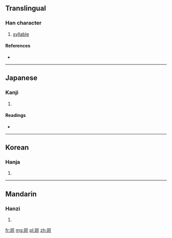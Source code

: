 ==Translingual==

===Han character===
{{Han char|rn=30|rad=口|as=09|sn=12|four=6632<sub>0</sub>|canj=口口戈中中 (RRILL)}}

# [[syllable]]

====References====
* {{Han ref|kx=0198.020|dkj=03918|dj=0419.130|hdz=10655.030|uh=558C|ud=21900|bh=D876|bd=55414}}

----

==Japanese==

===Kanji===
{{ja-kanji|grade=|rs=口09}}

# {{defn|Japanese|sort=口09}}

====Readings====
* {{ja-readings|on=[[しゅく]] (shuku), [[しゅう]] (shū)|kun=}}

----

==Korean==

===Hanja===
{{ko-hanja|hangeul=[[주]], [[죽]]|rv=ju, juk|mr=chu, chuk}}

# {{defn|Korean|sort=口09}}

----

==Mandarin==

===Hanzi===
{{cmn-hanzi|pin=[[nuò]] ([[nuo4]]), [[zhōu]] ([[zhou1]])|wg=no<sup>4</sup>, chou<sup>1</sup>}}

# {{defn|Mandarin|sort=口09}}

[[fr:喌]]
[[mg:喌]]
[[pl:喌]]
[[zh:喌]]